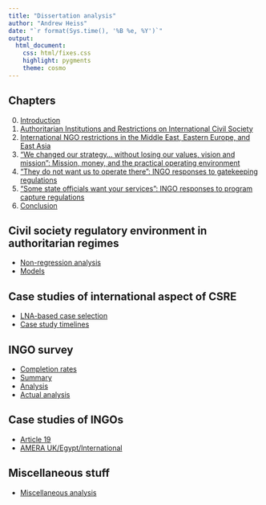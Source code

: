 ```yaml
---
title: "Dissertation analysis"
author: "Andrew Heiss"
date: "`r format(Sys.time(), '%B %e, %Y')`"
output: 
  html_document: 
    css: html/fixes.css
    highlight: pygments
    theme: cosmo
---
```


## Chapters

0. [Introduction](Writing/0_introduction/introduction.html)
1. [Authoritarian Institutions and Restrictions on International Civil Society](Writing/1_cs_regime_stability/cs_regime_stability.html)
2. [International NGO restrictions in the Middle East, Eastern Europe, and East Asia](Writing/2_country_case_studies/country_case_studies.html)
3. ["We changed our strategy… without losing our values, vision and mission": Mission, money, and the practical operating environment](Writing/3_ingo_mechanisms/ingo_mechanisms.html)
4. ["They do not want us to operate there": INGO responses to gatekeeping regulations](Writing/4_gatekeeping/gatekeeping.html)
5. ["Some state officials want your services": INGO responses to program capture regulations](Writing/5_program_capture/program_capture.html)
6. [Conclusion](Writing/6_conclusion/conclusion.html)


## Civil society regulatory environment in authoritarian regimes

- [Non-regression analysis](ngo_regs_regime_stability/misc_analysis.html)
- [Models](ngo_regs_regime_stability/models.html)

## Case studies of international aspect of CSRE

- [LNA-based case selection](country_case_studies/case_selection.html)
- [Case study timelines](country_case_studies/timelines.html)

## INGO survey

- [Completion rates](ingo_survey/completion_rates.html)
- [Summary](ingo_survey/survey_summary.html)
- [Analysis](ingo_survey/survey_analysis.html)
- [Actual analysis](ingo_survey/actual_analysis.html)

## Case studies of INGOs

- [Article 19](ingo_case_studies/article_19.html)
- [AMERA UK/Egypt/International](ingo_case_studies/amera.html)

## Miscellaneous stuff

- [Miscellaneous analysis](misc/misc_analysis.html)
